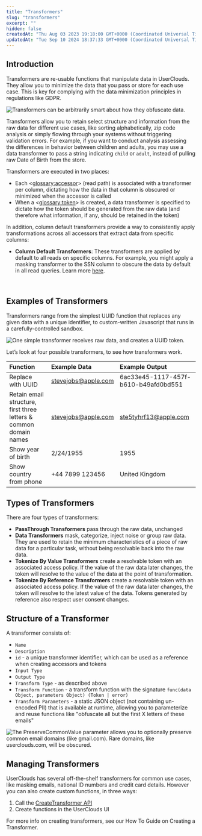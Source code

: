 ```yaml
---
title: "Transformers"
slug: "transformers"
excerpt: ""
hidden: false
createdAt: "Thu Aug 03 2023 19:18:00 GMT+0000 (Coordinated Universal Time)"
updatedAt: "Tue Sep 10 2024 18:37:33 GMT+0000 (Coordinated Universal Time)"
---
```

## Introduction

Transformers are re-usable functions that manipulate data in UserClouds. They allow you to minimize the data that you pass or store for each use case. This is key for complying with the data minimization principles in regulations like GDPR.

![Transformers can be arbitrarily smart about how they obfuscate data.](/assets/images/user-data.webp)


Transformers allow you to retain select structure and information from the raw data for different use cases, like sorting alphabetically, zip code analysis or simply flowing through your systems without triggering validation errors.  For example, if you want to conduct analysis assessing the differences in behavior between children and adults, you may use a data transformer to pass a string indicating `child` or `adult`, instead of pulling raw Date of Birth from the store.

Transformers are executed in two places:

- Each <<glossary:accessor>> (read path) is associated with a transformer per column, dictating how the data in that column is obscured or minimized when the accessor is called
- When a <<glossary:token>> is created, a data transformer is specified to dictate how the token should be generated from the raw data (and therefore what information, if any, should be retained in the token)

In addition, column default transformers provide a way to consistently apply transformations across all accessors that extract data from specific columns:

- **Column Default Transformers**: These transformers are applied by default to all reads on specific columns. For example, you might apply a masking transformer to the SSN column to obscure the data by default in all read queries. Learn more [here](https://docs.userclouds.com/docs/protect-a-column-with-defaults).

<br />

## Examples of Transformers

Transformers range from the simplest UUID function that replaces any given data with a unique identifier, to custom-written Javascript that runs in a carefully-controlled sandbox. 

![One simple transformer receives raw data, and creates a UUID token.](https://files.readme.io/22f49cc-spaces_66DzLwptb2SejhKV7Bhn_uploads_QrLi9YP9CtHG5gAgEQrd_image.webp)

Let’s look at four possible transformers, to see how transformers work.

| Function                                                          | Example Data                                      | Example Output                                        |
| :---------------------------------------------------------------- | :------------------------------------------------ | :---------------------------------------------------- |
| Replace with UUID                                                 | [stevejobs@apple.com](mailto:stevejobs@apple.com) | 6ac33e45-1117-457f-b610-b49afd0bd551                  |
| Retain email structure, first three letters & common domain names | [stevejobs@apple.com](mailto:stevejobs@apple.com) | [ste5tyhrf13@apple.com](mailto:ste5tyhrf13@apple.com) |
| Show year of birth                                                | 2/24/1955                                         | 1955                                                  |
| Show country from phone                                           | \+44 7899 123456                                  | United Kingdom                                        |

## Types of Transformers

There are four types of transformers:

- **PassThrough Transformers** pass through the raw data, unchanged
- **Data Transformers** mask, categorize, inject noise or group raw data. They are used to retain the minimum characteristics of a piece of raw data for a particular task, without being resolvable back into the raw data.
- **Tokenize By Value Transformers** create a resolvable token with an associated access policy. If the value of the raw data later changes, the token will resolve to the value of the data at the point of transformation.
- **Tokenize By Reference Transformers** create a resolvable token with an associated access policy. If the value of the raw data later changes, the token will resolve to the latest value of the data. Tokens generated by reference also respect user consent changes.

## Structure of a Transformer

A transformer consists of:

- `Name`
- `Description`
- `id` - a unique transformer identifier, which can be used as a reference when creating accessors and tokens
- `Input Type`
- `Output Type`
- `Transform Type` - as described above
- `Transform Function` - a transform function with the signature `func(data Object, parameters Object) (Token | error)`
- `Transform Parameters` - a static JSON object (not containing un-encoded PII) that is available at runtime, allowing you to parameterize and reuse functions like "obfuscate all but the first X letters of these emails"

![The PreserveCommonValue parameter allows you to optionally preserve common email domains (like gmail.com). Rare domains, like userclouds.com, will be obscured.](https://files.readme.io/f14e1c2-image_1.png)

## Managing Transformers

UserClouds has several off-the-shelf transformers for common use cases, like masking emails, national ID numbers and credit card details. However you can also create custom functions, in three ways:

1. Call the [CreateTransformer API](https://docs.userclouds.com/reference/post_tokenizer-policies-transformation)
2. Create functions in the UserClouds UI

For more info on creating transformers, see our How To Guide on Creating a Transformer.
